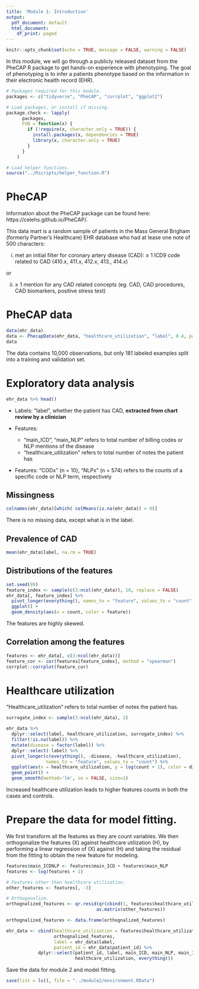 ```yaml
---
title: 'Module 1: Introduction'
output:
  pdf_document: default
  html_document:
    df_print: paged
---
```


```r
knitr::opts_chunk$set(echo = TRUE, message = FALSE, warning = FALSE)
```

In this module, we will go through a publicly released dataset from the PheCAP R package to get hands-on experience with phenotyping.  The goal of phenotyping is to infer a patients phenotype based on the information in their electronic health record (EHR).

```r
# Packages required for this module.
packages <- c("tidyverse", "PheCAP", "corrplot", "ggplot2")

# Load packages, or install if missing.
package.check <- lapply(
	  packages,
	  FUN = function(x) {
	    if (!require(x, character.only = TRUE)) {
	      install.packages(x, dependencies = TRUE)
	      library(x, character.only = TRUE)
	    }
	  }
	)
```

```r
# Load helper functions.
source("../Rscripts/helper_function.R")
```

# PheCAP 

Information about the PheCAP package can be found here: https://celehs.github.io/PheCAP/.

This data mart is a random sample of patients in the Mass General Brigham (formerly Partner's Healthcare) EHR database who had at lease one note of 500 characters:

(i) met an initial filter for coronary artery disease (CAD): $\geq$ 1 ICD9 code related to CAD (410.x, 411.x, 412.x, 413., 414.x) 

or

(ii) $\ge$ 1 mention for any CAD related concepts (eg. CAD, CAD procedures, CAD biomarkers, positive stress test)

# PheCAP data

```r
data(ehr_data)
data <- PhecapData(ehr_data, "healthcare_utilization", "label", 0.4, patient_id = "patient_id")
data
```

The data contains 10,000 observations, but only 181 labeled examples split into a training and validation set. 

# Exploratory data analysis

```r
ehr_data %>% head() 
```

- Labels: "label", whether the patient has CAD, **extracted from chart review by a clinician**

- Features:
  - "main_ICD", "main_NLP" refers to total number of billing codes or NLP mentions of the disease
  - "healthcare_utilization" refers to total number of notes the patient has

- Features: “CODx” (n = 10), “NLPx” (n = 574) refers to the counts of a specific code or NLP term, respectively 

## Missingness

```r
colnames(ehr_data)[which( colMeans(is.na(ehr_data)) > 0)]
```

There is no missing data, except what is in the label.

## Prevalence of CAD

```r
mean(ehr_data$label, na.rm = TRUE)
```

## Distributions of the features

```r
set.seed(99)
feature_index <- sample(c(3:ncol(ehr_data)), 10, replace = FALSE)
ehr_data[, feature_index] %>%
  pivot_longer(everything(), names_to = "feature", values_to = "count") %>%
  ggplot() +
  geom_density(aes(x = count, color = feature))
```

The features are highly skewed.  

## Correlation among the features

```r
features <- ehr_data[, c(3:ncol(ehr_data))]
feature_cor <- cor(features[feature_index], method = "spearman")
corrplot::corrplot(feature_cor)
```

# Healthcare utilization

"Healthcare_utilization" refers to total number of notes the patient has. 

```r
surrogate_index <- sample(3:ncol(ehr_data), 2)

ehr_data %>%
  dplyr::select(label, healthcare_utilization, surrogate_index) %>%
  filter(!is.na(label)) %>%
  mutate(disease = factor(label)) %>%
  dplyr::select(-label) %>%
  pivot_longer(c(everything(), -disease, -healthcare_utilization), 
               names_to = "feature", values_to = "count") %>%
  ggplot(aes(x = healthcare_utilization, y = log(count + 1), color = disease, shape = feature, linetype = feature)) +
  geom_point() +
  geom_smooth(method='lm', se = FALSE, size=1)
```

Increased healthcare utilization leads to higher features counts in both the cases and controls. 

# Prepare the data for model fitting.

We first transform all the features as they are count variables.  We then orthogonalize the features (X) against healthcare utilization (H), by performing a linear regression of (X) against (H) and taking the residual from the fitting to obtain the new feature for modeling.

```r
features$main_ICDNLP <- features$main_ICD + features$main_NLP
features <- log(features + 1)
```

```r
# Features other than healthcare utilization.
other_features <- features[, -3]

# Orthogonalize. 
orthognalized_features <- qr.resid(qr(cbind(1, features$healthcare_utilization)), 
                                  as.matrix(other_features))
```

```r
orthognalized_features <- data.frame(orthognalized_features)

ehr_data <- cbind(healthcare_utilization = features$healthcare_utilization, 
                  orthognalized_features, 
                  label = ehr_data$label, 
                  patient_id = ehr_data$patient_id) %>%
            dplyr::select(patient_id, label, main_ICD, main_NLP, main_ICDNLP, 
                          healthcare_utilization, everything())
```

Save the data for module 2 and model fitting. 

```r
save(list = ls(), file = "../module2/environment.RData")
```

